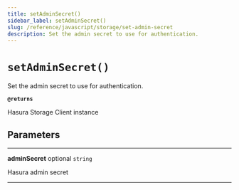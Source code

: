 ```yaml
---
title: setAdminSecret()
sidebar_label: setAdminSecret()
slug: /reference/javascript/storage/set-admin-secret
description: Set the admin secret to use for authentication.
---
```


# `setAdminSecret()`

Set the admin secret to use for authentication.

**`@returns`**

Hasura Storage Client instance

## Parameters

---

**<span className="parameter-name">adminSecret</span>** <span className="optional-status">optional</span> `string`

Hasura admin secret

---
